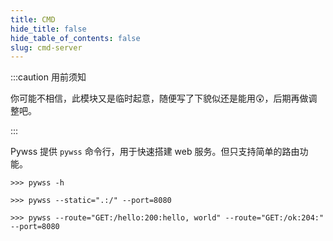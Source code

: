 ```yaml
---
title: CMD
hide_title: false
hide_table_of_contents: false
slug: cmd-server
---
```


:::caution 用前须知

你可能不相信，此模块又是临时起意，随便写了下貌似还是能用😲，后期再做调整吧。

:::

Pywss 提供 `pywss` 命令行，用于快速搭建 web 服务。但只支持简单的路由功能。

```shell title="文档手册"
>>> pywss -h
```

```shell title="静态文件服务"
>>> pywss --static=".:/" --port=8080
```

```shell title="注册路由"
>>> pywss --route="GET:/hello:200:hello, world" --route="GET:/ok:204:" --port=8080
```
